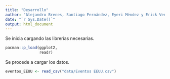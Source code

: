 ```yaml
---
title: "Desarrollo"
author: "Alejandro Brenes, Santiago Fernández, Eyeri Méndez y Erick Venegas"
date: "`r Sys.Date()`"
output: html_document
---
```


Se inicia cargando las librerías necesarias.

```r
pacman::p_load(ggplot2,
               readr)
```

Se procede a cargar los datos.

```r
eventos_EEUU <- read_csv("data/Eventos EEUU.csv")
```

